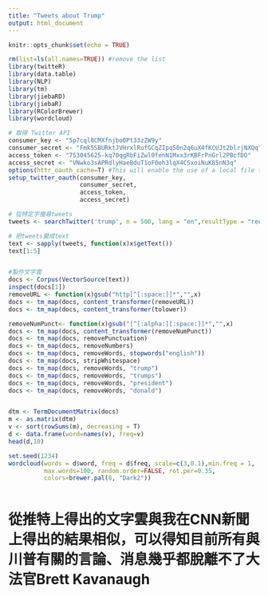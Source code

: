 ```yaml
---
title: "Tweets about Trump"
output: html_document
---
```


```r
knitr::opts_chunk$set(echo = TRUE)
```



```r
rm(list=ls(all.names=TRUE)) #remove the list
library(twitteR)
library(data.table)
library(NLP)
library(tm)
library(jiebaRD)
library(jiebaR)
library(RColorBrewer)
library(wordcloud)

# 取得 Twitter API
consumer_key <- "5p7cql8CMXfnjbo0Pt33zZW9y"
consumer_secret <- "Fmk5SBURktJVHrxlRufGCqZIpq50n2q6uX4fKCUJt2blrjNXQq"
access_token <- "753045625-kq70qgRbFiZwl0fenN1Mxx3rKBFrPnGrl2PBcfDO"
access_secret <- "VNwko3sAPRdlyHaeBduT1oF0eh3lqX4CSxoiNuK85nN3q"
options(httr_oauth_cache=T) #This will enable the use of a local file to cache OAuth access credentials between R sessions.
setup_twitter_oauth(consumer_key,
                    consumer_secret,
                    access_token,
                    access_secret)

# 從特定字搜尋tweets
tweets <- searchTwitter('trump', n = 500, lang = "en",resultType = "recent")

# 把tweets變成text
text <- sapply(tweets, function(x)x$getText())
text[1:5]


#製作文字雲
docs <- Corpus(VectorSource(text))
inspect(docs[1])
removeURL <- function(x)gsub("http[^[:space:]]*","",x)
docs <- tm_map(docs, content_transformer(removeURL))
docs <- tm_map(docs, content_transformer(tolower))

removeNumPunct<- function(x)gsub("[^[:alpha:][:space:]]*","",x)
docs <- tm_map(docs, content_transformer(removeNumPunct))
docs <- tm_map(docs, removePunctuation)
docs <- tm_map(docs, removeNumbers)
docs <- tm_map(docs, removeWords, stopwords("english"))
docs <- tm_map(docs, stripWhitespace)
docs <- tm_map(docs, removeWords, "trump")
docs <- tm_map(docs, removeWords, "trumps")
docs <- tm_map(docs, removeWords, "president")
docs <- tm_map(docs, removeWords, "donald")


dtm <- TermDocumentMatrix(docs)
m <- as.matrix(dtm)
v <- sort(rowSums(m), decreasing = T)
d <- data.frame(word=names(v), freq=v)
head(d,10)

set.seed(1234)
wordcloud(words = d$word, freq = d$freq, scale=c(3,0.1),min.freq = 1,
          max.words=100, random.order=FALSE, rot.per=0.35, 
          colors=brewer.pal(8, "Dark2"))



```

# 從推特上得出的文字雲與我在CNN新聞上得出的結果相似，可以得知目前所有與川普有關的言論、消息幾乎都脫離不了大法官Brett Kavanaugh

